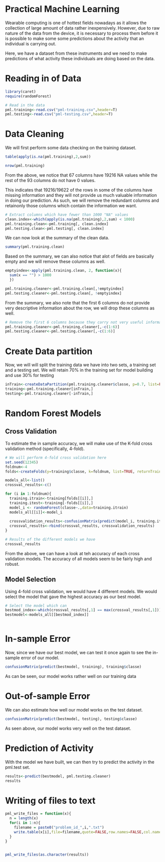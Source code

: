 Practical Machine Learning
========================================================

Wearable computing is one of hottest fields nowadays as it allows the collection
of large amount of data rather inexpensively. However, due to raw nature of the
data from the device, it is necessary to process them before it is possible to
make some some predictions about the activity that an individual is carrying out.

Here, we have a dataset from these instruments and we need to make predictions of 
what activity these individuals are doing based on the data.

# Reading in of Data

```r
library(caret)
require(randomForest)

# Read in the data
pml.training<-read.csv("pml-training.csv",header=T)
pml.testing<-read.csv("pml-testing.csv",header=T)
```

# Data Cleaning

We will first perform some data checking on the training dataset.
```r
table(apply(is.na(pml.training),2,sum))

nrow(pml.training)
```
From the above, we notice that 67 columns have 19216 NA values while the rest of the 93
columns do not have 0 values. 

This indicates that 19216/19622 of the rows in some of the columns have missing information
and they will not provide us much valuable information in doing our prediction. As such, we 
will remove the redundant columns and retainonly those columns which contain the information
we want.


```r
# Extract columns which have fewer than 1000 "NA" values
clean.index<-which(apply(is.na(pml.training),2,sum) < 1000)
pml.training.clean<-pml.training[, clean.index]
pml.testing.clean<-pml.testing[, clean.index]
```

We can now look at the summary of the clean data.

```r
summary(pml.training.clean)
```

Based on the summary, we can also notice that alot of fields
are basically empty and we will remove these columns as well.

```r
emptyindex<-apply(pml.training.clean, 2, function(x){
  sum(x == "") > 1000
  })

pml.training.cleaner<-pml.training.clean[,!emptyindex]
pml.testing.cleaner<-pml.testing.clean[, !emptyindex]
```

From the summary, we also note that the first 6 columns do not provide very
descriptive information about the row, we will drop these columns as well.

```r
# Remove the first 6 columns because they carry not very useful information
pml.training.cleaner<-pml.training.cleaner[,-c(1:6)]
pml.testing.cleaner<-pml.testing.cleaner[,-c(1:6)]
```

# Create Data partition

Now, we will will split the training data we have into two sets, a training set
and a testing set. We will retain 70% in the training set for model building and 
use 30% for testing
```r
inTrain<-createDataPartition(pml.training.cleaner$classe, p=0.7, list=FALSE)
training<-pml.training.cleaner[inTrain,]
testing<-pml.training.cleaner[-inTrain,]
```

# Random Forest Models

## Cross Validation
To estimate the in sample accuracy, we will make use of the K-fold cross validation
method (specifically, 4-fold). 

```r
# We will perform 4-fold cross validation here
set.seed(12345)
foldnum<-4
folds<-createFolds(y=training$classe, k=foldnum, list=TRUE, returnTrain=TRUE)

models_all<-list()
crossval_results<-c()

for (i in 1:foldnum){
  training.itrain<-training[folds[[i]],]
  training.itest<-training[-folds[[i]],]
  model_i <- randomForest(classe~.,data=training.itrain)
  models_all[[i]]<-model_i
  
  crossvalidation_results<-confusionMatrix(predict(model_i, training.itest), training.itest$classe)$overall
  crossval_results<-rbind(crossval_results, crossvalidation_results)
}

# Results of the different models we have
crossval_results
```

From the above, we can have a look at teh accuracy of each cross validation models. The accuracy of all models
seem to be fairly high and robust.

## Model Selection

Using 4-fold cross validation, we would have 4 different models. We would select the model that gave the highest
accuracy as our best model.

```r
# Select the model which can 
bestmod_index<-which(crossval_results[,1] == max(crossval_results[,1]))
bestmodel<-models_all[[bestmod_index]]



```


# In-sample Error

Now, since we have our best model, we can test it once again to see the in-sample
error of our model.

```r
confusionMatrix(predict(bestmodel, training), training$classe)
```

As can be seen, our model works rather well on our training data

# Out-of-sample Error

We can also estimate how well our model works on the test dataset.

```r
confusionMatrix(predict(bestmodel, testing), testing$classe)
```

As seen above, our model works very well on the test dataset.


# Prediction of Activity

With the model we have built, we can then try to predict the activity in the pml.test set.

```r
results<-predict(bestmodel, pml.testing.cleaner)
results
```

# Writing of files to text

```r
pml_write_files = function(x){
  n = length(x)
  for(i in 1:n){
    filename = paste0("problem_id_",i,".txt")
    write.table(x[i],file=filename,quote=FALSE,row.names=FALSE,col.names=FALSE)
  }
}


pml_write_files(as.character(results))

```
